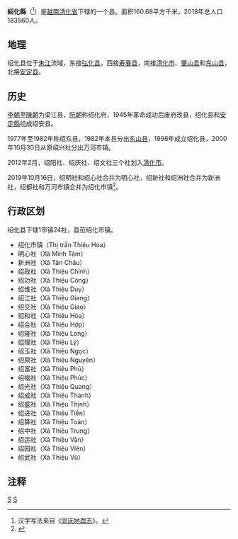 {{Infobox Settlement
|name                   = 绍化县
|settlement_type        = 县
|official_name          = 
|other_name             = 
|native_name            = {{lang|vi|Huyện Thiệu Hóa}}
|nickname               = 
|motto                  = 
|image_skyline          = 
|imagesize              = 
|image_caption          = 
|image_flag             = 
|flag_size              = 
|image_seal             = 
|seal_size              = 
|image_shield           = 
|shield_size            = 
|image_blank_emblem     = 
|blank_emblem_size      = 
|image_map              = {{Infobox mapframe|frame-width=250|zoom=10}}
|mapsize                = 
|map_caption            = 
|image_map1             = 
|mapsize1               = 
|map_caption1           = 
|pushpin_map            = Vietnam
|pushpin_label_position = bottom
|pushpin_map_caption    = 
|pushpin_map1           = 
|pushpin_label_position1= 
|pushpin_map_caption1   = 
|subdivision_type       = 国家
|subdivision_name       = {{flag|Vietnam}}
|subdivision_type1      = [[越南行政区划|省]]
|subdivision_name1      = [[清化省|清化省]]
|subdivision_type2      = 行政区划
|subdivision_name2      = 1市镇24社
|subdivision_type3      = 
|subdivision_name3      = 
|seat_type              = 县莅
|seat                   = {{link-vi|绍化市镇|Thiệu Hóa (thị trấn)}}
|government_type        = 
|leader_title           = 
|leader_name            = 
|leader_title1          = 
|leader_name1           = 
|established_title      = 
|established_date       = 
|area_magnitude         = 
|unit_pref              = 
|area_footnotes         = 
|area_total_km2         = 160.68
|area_land_km2          = 
|area_water_km2         = 
|area_water_percent     = 
|area_urban_km2         = 
|area_metro_km2         = 
|population_as_of       = 2018年
|population_footnotes   = 
|population_note        = 
|population_total       = 183560
|population_density_km2 = auto
|population_metro             = 
|population_density_metro_km2 = 
|population_urban             = 
|population_density_urban_km2 = 
|timezone               = [[越南标准时间|越南标准时间]]
|utc_offset             = +7
|elevation_footnotes    = 
|elevation_m            = 
|coor_type              = 
|coordinates            = 
|postal_code_type       = 
|postal_code            = 
|area_code              = 
|website                = [http://thieuhoa.thanhhoa.gov.vn 绍化县电子信息门户网站]
|footnotes              = 
}}
'''紹化縣'''（{{vie|v='''Huyện Thiệu Hóa'''|hn=縣紹化}}<ref>汉字写法来自《[[同庆地舆志|同庆地舆志]]》。</ref>）是[[越南|越南]][[清化省|清化省]]下辖的一个县。面积160.68平方千米，2018年总人口183560人。

==地理==
绍化县位于[[朱江|朱江]]流域，东接[[弘化县|弘化县]]，西接[[寿春县|寿春县]]，南接[[清化市|清化市]]、[[肇山县|肇山县]]和[[东山县_(越南)|东山县]]，北接[[安定县_(越南)|安定县]]。

==历史==
[[李朝_(越南)|李朝]]至[[陈朝_(越南)|陳朝]]为梁江县，[[阮朝|阮朝]]称绍化府，1945年革命成功后废府改县，绍化县和[[安定县_(越南)|安定縣]]组成绍安县。

1977年至1982年称绍东县，1982年本县分出[[东山县_(越南)|东山县]]，1996年成立绍化县，2000年10月30日从原绍兴社分出万河市镇。

2012年2月，绍阳社、绍庆社、绍文社三个社划入[[清化市|清化市]]。

2019年10月16日，绍明社和绍心社合并为明心社，绍新社和绍洲社合并为新洲社，绍都社和万河市镇合并为绍化市镇<ref>{{Cite web |url=https://thuvienphapluat.vn/van-ban/Bo-may-hanh-chinh/Nghi-quyet-786-NQ-UBTVQH14-2019-sap-xep-cac-don-vi-hanh-chinh-cap-xa-thuoc-tinh-Thanh-Hoa-429700.aspx |title=Nghị quyết 786/NQ-UBTVQH14 năm 2019 về sắp xếp các đơn vị hành chính cấp xã thuộc tỉnh Thanh Hóa do Ủy ban Thường vụ Quốc hội ban |access-date=2020-02-25 |archive-url=https://web.archive.org/web/20200401121248/https://thuvienphapluat.vn/van-ban/Bo-may-hanh-chinh/Nghi-quyet-786-NQ-UBTVQH14-2019-sap-xep-cac-don-vi-hanh-chinh-cap-xa-thuoc-tinh-Thanh-Hoa-429700.aspx |archive-date=2020-04-01 |dead-url=yes }}</ref>。

==行政区划==
绍化县下辖1市镇24社，县莅绍化市镇。
*绍化市镇（Thị trấn Thiệu Hóa）
*明心社（Xã Minh Tâm）
*新洲社（Xã Tân Châu）
*绍政社（Xã Thiệu Chính）
*绍功社（Xã Thiệu Công）
*绍维社（Xã Thiệu Duy）
*绍江社（Xã Thiệu Giang）
*绍交社（Xã Thiệu Giao）
*绍和社（Xã Thiệu Hòa）
*绍合社（Xã Thiệu Hợp）
*绍隆社（Xã Thiệu Long）
*绍理社（Xã Thiệu Lý）
*绍玉社（Xã Thiệu Ngọc）
*绍原社（Xã Thiệu Nguyên）
*绍富社（Xã Thiệu Phú）
*绍福社（Xã Thiệu Phúc）
*绍光社（Xã Thiệu Quang）
*绍成社（Xã Thiệu Thành）
*绍盛社（Xã Thiệu Thịnh）
*绍进社（Xã Thiệu Tiến）
*绍算社（Xã Thiệu Toán）
*绍中社（Xã Thiệu Trung）
*绍运社（Xã Thiệu Vận）
*绍园社（Xã Thiệu Viên）
*绍武社（Xã Thiệu Vũ）

==注释==
{{Reflist}}
{{清化省行政区划}}
{{越南北中部之县市镇区域划分}}

[[Category:越南县份|S]]
[[Category:清化省|S]]
